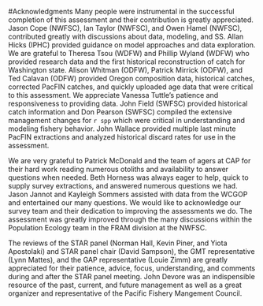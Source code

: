 <!-- ***************************ACKNOWLEDGEMENTS*************************** -->
#Acknowledgments
Many people were instrumental in the successful completion of this assessment and their contribution is greatly appreciated.  Jason Cope (NWFSC), Ian Taylor (NWFSC), and Owen Hamel (NWFSC), contributed greatly with discussions about data, modeling, and SS.  Allan Hicks (IPHC) provided guidance on model approaches and data exploration. We are grateful to Theresa Tsou (WDFW) and Phillip Wyland (WDFW) who provided research data and the first historical reconstruction of catch for Washington state.  Alison Whitman (ODFW), Patrick Mirrick (ODFW), and Ted Calavan (ODFW) provided Oregon composition data, historical catches, corrected PacFIN catches, and quickly uploaded age data that were critical to this assessment.  We appreciate Vanessa Tuttle's patience and responsiveness to providing data. John Field (SWFSC) provided historical catch information and Don Pearson (SWFSC) compiled the extensive management changes for `r spp` which were critical in understanding and modeling fishery behavior.  John Wallace provided multiple last minute PacFIN extractions and analyzed historical discard rates for use in the assessment.

We are very grateful to Patrick McDonald and the team of agers at CAP for their hard work reading numerous otoliths and availability to answer questions when needed. Beth Horness was always eager to help, quick to supply survey extractions, and answered numerous questions we had. Jason Jannot and Kayleigh Sommers assisted with data from the WCGOP and entertained our many questions.  We would like to acknowledge our survey team and their dedication to improving the assessments we do. The assessment was greatly improved through the many discussions within the Population Ecology team in the FRAM division at the NWFSC.

The reviews of the STAR panel (Norman Hall, Kevin Piner, and Yiota Apostolaki) and STAR panel chair (David Sampson), the GMT representative (Lynn Mattes), and the GAP representative (Louie Zimm) are greatly appreciated for their patience, advice, focus, understanding, and comments during and after the STAR panel meeting.  John Devore was an indispensible resource of the past, current, and future management as well as a great organizer and representative of the Pacific Fishery Mangement Council.

\newpage
\FloatBarrier